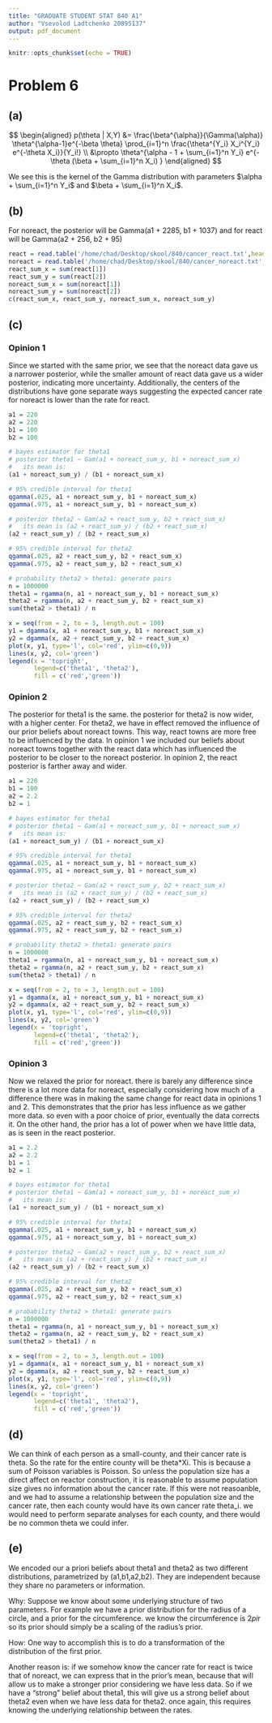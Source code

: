 ```yaml
---
title: "GRADUATE STUDENT STAT 840 A1"
author: "Vsevolod Ladtchenko 20895137"
output: pdf_document
---
```


```r
knitr::opts_chunk$set(echo = TRUE)
```

# Problem 6

## (a)

$$
\begin{aligned}
p(\theta | X,Y) &= \frac{\beta^{\alpha}}{\Gamma(\alpha)} \theta^{\alpha-1}e^{-\beta \theta} \prod_{i=1}^n \frac{\theta^{Y_i} X_i^{Y_i} e^{-\theta X_i}}{Y_i!} \\
&\propto \theta^{\alpha - 1 + \sum_{i=1}^n Y_i} e^{-\theta (\beta + \sum_{i=1}^n X_i) }
\end{aligned}
$$

We see this is the kernel of the Gamma distribution with parameters $\alpha + \sum_{i=1}^n Y_i$ and $\beta + \sum_{i=1}^n X_i$.

## (b)

For noreact, the posterior will be Gamma(a1 + 2285, b1 + 1037) and for react will be Gamma(a2 + 256, b2 + 95)

```R
react = read.table('/home/chad/Desktop/skool/840/cancer_react.txt',header=T)
noreact = read.table('/home/chad/Desktop/skool/840/cancer_noreact.txt',header=T)
react_sum_x = sum(react[1])
react_sum_y = sum(react[2])
noreact_sum_x = sum(noreact[1])
noreact_sum_y = sum(noreact[2])
c(react_sum_x, react_sum_y, noreact_sum_x, noreact_sum_y)
```

## (c)

### Opinion 1

Since we started with the same prior, we see that the noreact data gave us a narrower posterior, while the smaller amount of react data gave us a wider posterior, indicating more uncertainty. Additionally, the centers of the distributions have gone separate ways suggesting the expected cancer rate for noreact is lower than the rate for react. 

```R
a1 = 220
a2 = 220
b1 = 100
b2 = 100

# bayes estimator for theta1
# posterior theta1 ~ Gam(a1 + noreact_sum_y, b1 + noreact_sum_x)
#   its mean is:
(a1 + noreact_sum_y) / (b1 + noreact_sum_x)

# 95% credible interval for theta1
qgamma(.025, a1 + noreact_sum_y, b1 + noreact_sum_x)
qgamma(.975, a1 + noreact_sum_y, b1 + noreact_sum_x)

# posterior theta2 ~ Gam(a2 + react_sum_y, b2 + react_sum_x)
#   its mean is (a2 + react_sum_y) / (b2 + react_sum_x)
(a2 + react_sum_y) / (b2 + react_sum_x)

# 95% credible interval for theta2
qgamma(.025, a2 + react_sum_y, b2 + react_sum_x)
qgamma(.975, a2 + react_sum_y, b2 + react_sum_x)

# probability theta2 > theta1: generate pairs
n = 1000000
theta1 = rgamma(n, a1 + noreact_sum_y, b1 + noreact_sum_x)
theta2 = rgamma(n, a2 + react_sum_y, b2 + react_sum_x)
sum(theta2 > theta1) / n

x = seq(from = 2, to = 3, length.out = 100)
y1 = dgamma(x, a1 + noreact_sum_y, b1 + noreact_sum_x)
y2 = dgamma(x, a2 + react_sum_y, b2 + react_sum_x)
plot(x, y1, type='l', col='red', ylim=c(0,9))
lines(x, y2, col='green')
legend(x = 'topright', 
       legend=c('theta1', 'theta2'), 
       fill = c('red','green'))
```

### Opinion 2

The posterior for theta1 is the same. the posterior for theta2 is now wider, with a higher center. For theta2, we have in effect removed the influence of our prior beliefs about noreact towns. This way, react towns are more free to be influenced by the data. In opinion 1 we included our beliefs about noreact towns together with the react data which has influenced the posterior to be closer to the noreact posterior. In opinion 2, the react posterior is farther away and wider. 

```R
a1 = 220
b1 = 100
a2 = 2.2
b2 = 1

# bayes estimator for theta1
# posterior theta1 ~ Gam(a1 + noreact_sum_y, b1 + noreact_sum_x)
#   its mean is:
(a1 + noreact_sum_y) / (b1 + noreact_sum_x)

# 95% credible interval for theta1
qgamma(.025, a1 + noreact_sum_y, b1 + noreact_sum_x)
qgamma(.975, a1 + noreact_sum_y, b1 + noreact_sum_x)

# posterior theta2 ~ Gam(a2 + react_sum_y, b2 + react_sum_x)
#   its mean is (a2 + react_sum_y) / (b2 + react_sum_x)
(a2 + react_sum_y) / (b2 + react_sum_x)

# 95% credible interval for theta2
qgamma(.025, a2 + react_sum_y, b2 + react_sum_x)
qgamma(.975, a2 + react_sum_y, b2 + react_sum_x)

# probability theta2 > theta1: generate pairs
n = 1000000
theta1 = rgamma(n, a1 + noreact_sum_y, b1 + noreact_sum_x)
theta2 = rgamma(n, a2 + react_sum_y, b2 + react_sum_x)
sum(theta2 > theta1) / n

x = seq(from = 2, to = 3, length.out = 100)
y1 = dgamma(x, a1 + noreact_sum_y, b1 + noreact_sum_x)
y2 = dgamma(x, a2 + react_sum_y, b2 + react_sum_x)
plot(x, y1, type='l', col='red', ylim=c(0,9))
lines(x, y2, col='green')
legend(x = 'topright', 
       legend=c('theta1', 'theta2'), 
       fill = c('red','green'))
```

### Opinion 3

Now we relaxed the prior for noreact. there is barely any difference since there is a lot more data for noreact, especially considering how much of a difference there was in making the same change for react data in opinions 1 and 2. This demonstrates that the prior has less influence as we gather more data. so even with a poor choice of prior, eventually the data corrects it. On the other hand, the prior has a lot of power when we have little data, as is seen in the react posterior. 

```R
a1 = 2.2
a2 = 2.2
b1 = 1
b2 = 1

# bayes estimator for theta1
# posterior theta1 ~ Gam(a1 + noreact_sum_y, b1 + noreact_sum_x)
#   its mean is:
(a1 + noreact_sum_y) / (b1 + noreact_sum_x)

# 95% credible interval for theta1
qgamma(.025, a1 + noreact_sum_y, b1 + noreact_sum_x)
qgamma(.975, a1 + noreact_sum_y, b1 + noreact_sum_x)

# posterior theta2 ~ Gam(a2 + react_sum_y, b2 + react_sum_x)
#   its mean is (a2 + react_sum_y) / (b2 + react_sum_x)
(a2 + react_sum_y) / (b2 + react_sum_x)

# 95% credible interval for theta2
qgamma(.025, a2 + react_sum_y, b2 + react_sum_x)
qgamma(.975, a2 + react_sum_y, b2 + react_sum_x)

# probability theta2 > theta1: generate pairs
n = 1000000
theta1 = rgamma(n, a1 + noreact_sum_y, b1 + noreact_sum_x)
theta2 = rgamma(n, a2 + react_sum_y, b2 + react_sum_x)
sum(theta2 > theta1) / n

x = seq(from = 2, to = 3, length.out = 100)
y1 = dgamma(x, a1 + noreact_sum_y, b1 + noreact_sum_x)
y2 = dgamma(x, a2 + react_sum_y, b2 + react_sum_x)
plot(x, y1, type='l', col='red', ylim=c(0,9))
lines(x, y2, col='green')
legend(x = 'topright', 
       legend=c('theta1', 'theta2'), 
       fill = c('red','green'))
```

## (d)

We can think of each person as a small-county, and their cancer rate is theta. So the rate for the entire county will be theta*Xi. This is because a sum of Poisson variables is Poisson. So unless the population size has a direct affect on reactor construction, it is reasonable to assume population size gives no information about the cancer rate. If this were not reasoanble, and we had to assume a relationship between the population size and the cancer rate, then each county would have its own cancer rate theta_i. we would need to perform separate analyses for each county, and there would be no common theta we could infer. 

## (e)

We encoded our a priori beliefs about theta1 and theta2 as two different distributions, parametrized by (a1,b1,a2,b2). They are independent because they share no parameters or information. 

Why:
Suppose we know about some underlying structure of two parameters. For example we have a prior distribution for the radius of a circle, and a prior for the circumference. we know the circumference is 2*pi*r so its prior should simply be a scaling of the radius's prior. 

How:
One way to accomplish this is to do a transformation of the distribution of the first prior. 

Another reason is: if we somehow know the cancer rate for react is twice that of noreact, we can express that in the prior's mean, because that will allow us to make a stronger prior considering we have less data. So if we have a "strong" belief about theta1, this will give us a strong belief about theta2 even when we have less data for theta2. once again, this requires knowing the underlying relationship between the rates. 